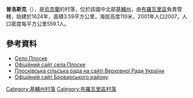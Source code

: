 {{coord|50|32|16|N|31|6|1|E|scale:30000|display=title}}

'''普洛斯克'''（{{lang-uk|Плоске}}），是[[烏克蘭|烏克蘭]]的村落，位於該國中北部[[基輔州|基輔州]]，由[[布羅瓦里區|布羅瓦里區]]負責管轄，始建於1624年，面積3.59平方公里，海拔高度110米，2001年人口2007，人口密度每平方公里559.1人。

==參考資料==
* [http://w1.c1.rada.gov.ua/pls/z7502/A005?rdat1=04.01.2012&rf7571=15370 Село Плоске]{{dead link|date=2018年3月 |bot=InternetArchiveBot |fix-attempted=yes }}
* [http://ploske.at.ua/ Офіційний сайт села Плоске] {{Wayback|url=http://ploske.at.ua/ |date=20200803202615 }}
* [http://w1.c1.rada.gov.ua/pls/z7502/A005?rdat1=04.01.2012&rf7571=15369 Плосківська сільська рада на сайті Верховної Ради України]{{dead link|date=2018年3月 |bot=InternetArchiveBot |fix-attempted=yes }}
* [http://www.brovary-region.com.ua/html/main/map/ploske.htm Офіційний сайт Броварського району]{{dead link|date=2018年3月 |bot=InternetArchiveBot |fix-attempted=yes }}

{{DEFAULTSORT:Плоске}}
[[Category:基輔州村落|Category:基輔州村落]]
[[Category:布羅瓦里區村落|Category:布羅瓦里區村落]]


{{Kiev-geo-stub}}